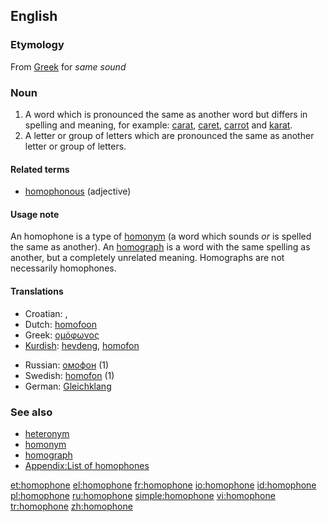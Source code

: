 {{wikipedia}}
==English==

===Etymology===
{{nyms}}
From [[Greek]] for ''same sound''

===Noun===
{{en-noun}}

# A word which is pronounced the same as another word but differs in spelling and meaning, for example: [[carat]], [[caret]], [[carrot]] and [[karat]].
# A letter or group of letters which are pronounced the same as another letter or group of letters.

====Related terms====
*[[homophonous]] (adjective)

====Usage note====
An homophone is a type of [[homonym]] (a word which sounds ''or'' is spelled the same as another). An [[homograph]] is a word with the same spelling as another, but a completely unrelated meaning. Homographs are not necessarily homophones.

====Translations====
{{top}}
*Croatian: {{t-|hr|homofon|m}}, {{t-|hr|istozvučnica|f}}
*Dutch: [[homofoon]] {{m}}
*Greek: [[ομόφωνος]] {{m}}
*[[Kurdish]]: [[hevdeng]], [[homofon]]
{{mid}}
*Russian: [[омофон]] {{m}} (1)
*Swedish: [[homofon]] (1) {{c}}
*German: [[Gleichklang]] {{m}}
{{bottom}}

===See also===
*[[heteronym]]
*[[homonym]]
*[[homograph]]
*[[Appendix:List of homophones]]

[[et:homophone]]
[[el:homophone]]
[[fr:homophone]]
[[io:homophone]]
[[id:homophone]]
[[pl:homophone]]
[[ru:homophone]]
[[simple:homophone]]
[[vi:homophone]]
[[tr:homophone]]
[[zh:homophone]]